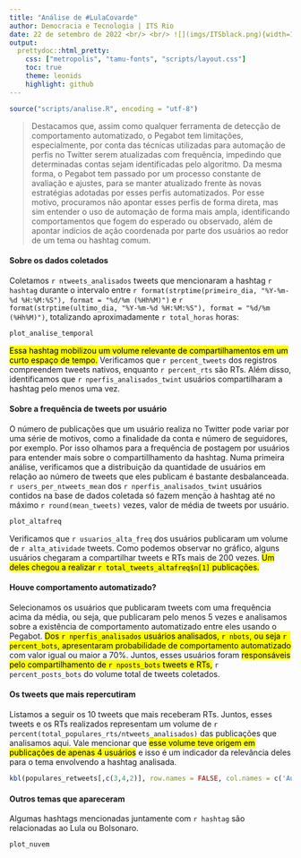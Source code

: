 ```yaml
---
title: "Análise de #LulaCovarde"
author: Democracia e Tecnologia | ITS Rio
date: 22 de setembro de 2022 <br/> <br/> ![](imgs/ITSblack.png){width=1in} 
output:
  prettydoc::html_pretty:
    css: ["metropolis", "tamu-fonts", "scripts/layout.css"]
    toc: true
    theme: leonids
    highlight: github
---
```


```r
source("scripts/analise.R", encoding = "utf-8")
```

> Destacamos que, assim como qualquer ferramenta de detecção de comportamento automatizado, o Pegabot tem limitações, especialmente, por conta das técnicas utilizadas para automação de perfis no Twitter serem atualizadas com frequência, impedindo que determinadas contas sejam identificadas pelo algoritmo. Da mesma forma, o Pegabot tem passado por um processo constante de avaliação e ajustes, para se manter atualizado frente às novas estratégias adotadas por esses perfis automatizados. Por esse motivo, procuramos não apontar esses perfis de forma direta, mas sim entender o uso de automação de forma mais ampla, identificando comportamentos que fogem do esperado ou observado, além de apontar indícios de ação coordenada por parte dos usuários ao redor de um tema ou hashtag comum.

#### Sobre os dados coletados

Coletamos `r ntweets_analisados` tweets que mencionaram a hashtag `r hashtag` durante o intervalo entre `r format(strptime(primeiro_dia, "%Y-%m-%d %H:%M:%S"), format = "%d/%m (%Hh%M)")` e `r format(strptime(ultimo_dia, "%Y-%m-%d %H:%M:%S"), format = "%d/%m (%Hh%M)")`, totalizando aproximadamente `r total_horas` horas:

```r
plot_analise_temporal
```

<mark>Essa hashtag mobilizou um volume relevante de compartilhamentos em um curto espaço de tempo.</mark> Verificamos que `r percent_tweets` dos registros compreendem tweets nativos, enquanto `r percent_rts` são RTs. Além disso, identificamos que `r nperfis_analisados_twint` usuários compartilharam a hashtag pelo menos uma vez.

#### Sobre a frequência de tweets por usuário

O número de publicações que um usuário realiza no Twitter pode variar por uma série de motivos, como a finalidade da conta e número de seguidores, por exemplo. Por isso olhamos para a frequência de postagem por usuários para entender mais sobre o compartillhamento da hashtag. Numa primeira análise, verificamos que a distribuição da quantidade de usuários em relação ao número de tweets que eles publicam é bastante desbalanceada. `r users_per_ntweets_mean` dos `r nperfis_analisados_twint` usuários contidos na base de dados coletada só fazem menção à hashtag até no máximo `r round(mean_tweets)` vezes, valor de média de tweets por usuário.

```r
plot_altafreq
```

Verificamos que `r usuarios_alta_freq` dos usuários publicaram um volume de `r alta_atividade` tweets. Como podemos observar no gráfico, alguns usuários chegaram a compartilhar tweets e RTs mais de 200 vezes. <mark>Um deles chegou a realizar `r total_tweets_altafreq$n[1]` publicações.</mark>

#### Houve comportamento automatizado?

Selecionamos os usuários que publicaram tweets com uma frequência acima da média, ou seja, que publicaram pelo menos 5 vezes e analisamos sobre a existência de comportamento automatizado entre eles usando o Pegabot. <mark>Dos `r nperfis_analisados` usuários analisados, `r nbots`, ou seja `r percent_bots`, apresentaram probabilidade de comportamento automatizado</mark> com valor igual ou maior a 70%. Juntos, esses usuários foram <mark>responsáveis pelo compartilhamento de `r nposts_bots` tweets e RTs,</mark> `r percent_posts_bots` do volume total de tweets coletados.

#### Os tweets que mais repercutiram

Listamos a seguir os 10 tweets que mais receberam RTs. Juntos, esses tweets e os RTs realizados representam um volume de `r percent(total_populares_rts/ntweets_analisados)` das publicações que analisamos aqui. Vale mencionar que <mark>esse volume teve origem em publicações de apenas 4 usuários</mark> e isso é um indicador da relevância deles para o tema envolvendo a hashtag analisada.

```r
kbl(populares_retweets[,c(3,4,2)], row.names = FALSE, col.names = c('Autor', 'Link', 'Total RTs')) %>% kable_minimal()
```

#### Outros temas que apareceram

Algumas hashtags mencionadas juntamente com `r hashtag` são relacionadas ao Lula ou Bolsonaro.

```r
plot_nuvem
```
